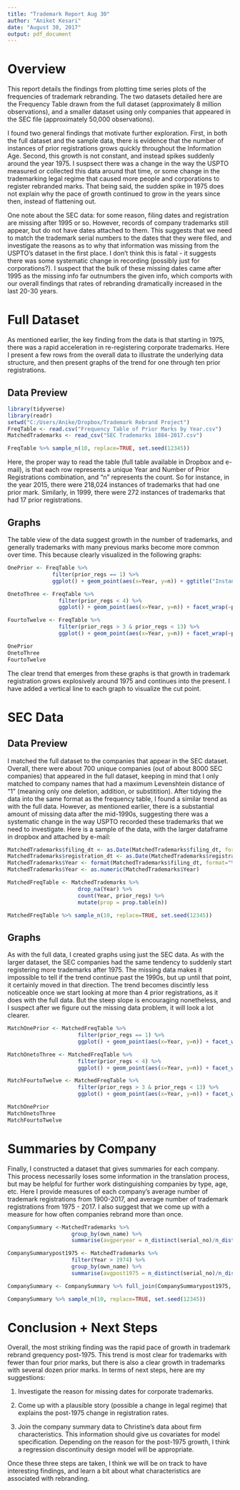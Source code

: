 ```yaml
---
title: "Trademark Report Aug 30"
author: "Aniket Kesari"
date: "August 30, 2017"
output: pdf_document
---
```


# Overview

This report details the findings from plotting time series plots of the frequencies of trademark rebranding. The two datasets detailed here are the Frequency Table drawn from the full dataset (approximately 8 million observations), and a smaller dataset using only companies that appeared in the SEC file (approximately 50,000 observations). 


I found two general findings that motivate further exploration. First, in both the full dataset and the sample data, there is evidence that the number of instances of prior registrations grows quickly throughout the Information Age. Second, this growth is not constant, and instead spikes suddenly around the year 1975. I suspsect there was a change in the way the USPTO measured or collected this data around that time, or some change in the trademarking legal regime that caused more people and corporations to register rebranded marks. That being said, the sudden spike in 1975 does not explain why the pace of growth continued to grow in the years since then, instead of flattening out.

One note about the SEC data: for some reason, filing dates and registration are missing after 1995 or so. However, records of company trademarks still appear, but do not have dates attached to them. This suggests that we need to match the trademark serial numbers to the dates that they were filed, and investigate the reasons as to why that information was missing from the USPTO's dataset in the first place. I don't think this is fatal - it suggests there was some systematic change in recording (possibly just for corporations?). I suspect that the bulk of these missing dates came after 1995 as the missing info far outnumbers the given info, which comports with our overall findings that rates of rebranding dramatically increased in the last 20-30 years.

# Full Dataset

As mentioned earlier, the key finding from the data is that starting in 1975, there was a rapid acceleration in re-registering corporate trademarks. Here I present a few rows from the overall data to illustrate the underlying data structure, and then present graphs of the trend for one through ten prior registrations.

## Data Preview

```r
library(tidyverse)
library(readr)
setwd("C:/Users/Anike/Dropbox/Trademark Rebrand Project")
FreqTable <- read.csv("Frequency Table of Prior Marks by Year.csv")
MatchedTrademarks <- read_csv("SEC Trademarks 1884-2017.csv")

FreqTable %>% sample_n(10, replace=TRUE, set.seed(12345))
```

Here, the proper way to read the table (full table available in Dropbox and e-mail), is that each row represents a unique Year and Number of Prior Registrations combination, and "n" represents the count. So for instance, in the year 2015, there were 218,024 instances of trademarks that had one prior mark. Similarly, in 1999, there were 272 instances of trademarks that had 17 prior registrations. 

## Graphs

The table view of the data suggest growth in the number of trademarks, and generally trademarks with many previous marks become more common over time. This because clearly visualized in the following graphs:

```r
OnePrior <- FreqTable %>%
              filter(prior_regs == 1) %>%
              ggplot() + geom_point(aes(x=Year, y=n)) + ggtitle("Instances of One Prior Registration Over Time") + xlab("Year") + ylab("Number of Instances") + geom_vline(xintercept=1975)

OnetoThree <- FreqTable %>%
                filter(prior_regs < 4) %>%
                ggplot() + geom_point(aes(x=Year, y=n)) + facet_wrap(~prior_regs) + ggtitle("Instances of One, Two, and Three Prior Registrations Over Time") + xlab("Year") + ylab("Number of Instances") + geom_vline(xintercept=1975)

FourtoTwelve <- FreqTable %>%
                filter(prior_regs > 3 & prior_regs < 13) %>%
                ggplot() + geom_point(aes(x=Year, y=n)) + facet_wrap(~prior_regs) + ggtitle("Instances of 4-12 Prior Registrations Over Time") + xlab("Year") + ylab("Number of Instances") + geom_vline(xintercept = 1975)

OnePrior
OnetoThree
FourtoTwelve
```

The clear trend that emerges from these graphs is that growth in trademark registration grows explosively around 1975 and continues into the present. I have added a vertical line to each graph to visualize the cut point.

# SEC Data

## Data Preview

I matched the full dataset to the companies that appear in the SEC dataset. Overall, there were about 700 unique companies (out of about 8000 SEC companies) that appeared in the full dataset, keeping in mind that I only matched to company names that had a maximum Levenshtein distance of "1" (meaning only one deletion, addition, or substitition). After tidying the data into the same format as the frequency table, I found a similar trend as with the full data. However, as mentioned earlier, there is a substantial amount of missing data after the mid-1990s, suggesting there was a systematic change in the way USPTO recorded these trademarks that we need to investigate. Here is a sample of the data, with the larger dataframe in dropbox and attached by e-mail:

```r
MatchedTrademarks$filing_dt <- as.Date(MatchedTrademarks$filing_dt, format="%Y-%m-%d")
MatchedTrademarks$registration_dt <- as.Date(MatchedTrademarks$registration_dt, format="%Y-%m-%d")
MatchedTrademarks$Year <- format(MatchedTrademarks$filing_dt, format="%Y")
MatchedTrademarks$Year <- as.numeric(MatchedTrademarks$Year)

MatchedFreqTable <- MatchedTrademarks %>%
                      drop_na(Year) %>%
                      count(Year, prior_regs) %>%
                      mutate(prop = prop.table(n))

MatchedFreqTable %>% sample_n(10, replace=TRUE, set.seed(12345))
```
## Graphs

As with the full data, I created graphs using just the SEC data. As with the larger dataset, the SEC companies had the same tendency to suddenly start registering more trademarks after 1975. The missing data makes it impossible to tell if the trend continue past the 1990s, but up until that point, it certainly moved in that direction. The trend becomes discintly less noticeable once we start looking at more than 4 prior registrations, as it does with the full data. But the steep slope is encouraging nonetheless, and I suspect after we figure out the missing data problem, it will look a lot clearer.

```r
MatchOnePrior <- MatchedFreqTable %>%
                      filter(prior_regs == 1) %>%
                      ggplot() + geom_point(aes(x=Year, y=n)) + facet_wrap(~prior_regs) + ggtitle("Instances of One Prior Registration Over Time in SEC Data") + xlab("Year") + ylab("Number of Instances") + geom_vline(xintercept = 1975)

MatchOnetoThree <- MatchedFreqTable %>%
                      filter(prior_regs < 4) %>%
                      ggplot() + geom_point(aes(x=Year, y=n)) + facet_wrap(~prior_regs) + ggtitle("Instances of One, Two, and Three Prior Registrations Over Time in SEC Data") + xlab("Year") + ylab("Number of Instances") + geom_vline(xintercept = 1975)

MatchFourtoTwelve <- MatchedFreqTable %>%
                      filter(prior_regs > 3 & prior_regs < 13) %>%
                      ggplot() + geom_point(aes(x=Year, y=n)) + facet_wrap(~prior_regs) + ggtitle("Instances of 4-12 Prior Registration Over Time in SEC Data") + xlab("Year") + ylab("Number of Instances") + geom_vline(xintercept = 1975)

MatchOnePrior
MatchOnetoThree
MatchFourtoTwelve
```

# Summaries by Company

Finally, I constructed a dataset that gives summaries for each company. This process necessarily loses some information in the translation process, but may be helpful for further work distinguishing companies by type, age, etc. Here I provide measures of each company's average number of trademark registrations from 1900-2017, and average number of trademark registrations from 1975 - 2017. I also suggest that we come up with a measure for how often companies rebrand more than once.

```r
CompanySummary <-MatchedTrademarks %>%
                    group_by(own_name) %>%
                    summarise(avgperyear = n_distinct(serial_no)/n_distinct(Year)) 

CompanySummarypost1975 <- MatchedTrademarks %>%
                    filter(Year > 1974) %>%
                    group_by(own_name) %>%
                    summarise(avgpost1975 = n_distinct(serial_no)/n_distinct(Year))

CompanySummary <- CompanySummary %>% full_join(CompanySummarypost1975, by="own_name")

CompanySummary %>% sample_n(10, replace=TRUE, set.seed(12345))
```

# Conclusion + Next Steps

Overall, the most striking finding was the rapid pace of growth in trademark rebrand grequency post-1975. This trend is most clear for trademarks with fewer than four prior marks, but there is also a clear growth in trademarks with several dozen prior marks. In terms of next steps, here are my suggestions:

1. Investigate the reason for missing dates for corporate trademarks.

2. Come up with a plausible story (possible a change in legal regime) that explains the post-1975 change in registration rates.

3. Join the company summary data to Christine's data about firm characteristics. This information should give us covariates for model specification. Depending on the reason for the post-1975 growth, I think a regression discontinuity design model will be appropriate.

Once these three steps are taken, I think we will be on track to have interesting findings, and learn a bit about what characteristics are associated with rebranding.